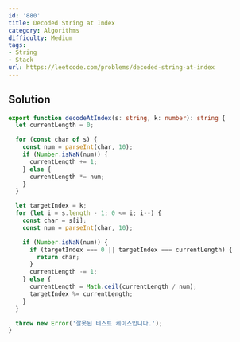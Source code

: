 ```yaml
---
id: '880'
title: Decoded String at Index
category: Algorithms
difficulty: Medium
tags:
- String
- Stack
url: https://leetcode.com/problems/decoded-string-at-index
---
```


## Solution

```typescript filename="solution.ts" copy
export function decodeAtIndex(s: string, k: number): string {
  let currentLength = 0;

  for (const char of s) {
    const num = parseInt(char, 10);
    if (Number.isNaN(num)) {
      currentLength += 1;
    } else {
      currentLength *= num;
    }
  }

  let targetIndex = k;
  for (let i = s.length - 1; 0 <= i; i--) {
    const char = s[i];
    const num = parseInt(char, 10);

    if (Number.isNaN(num)) {
      if (targetIndex === 0 || targetIndex === currentLength) {
        return char;
      }
      currentLength -= 1;
    } else {
      currentLength = Math.ceil(currentLength / num);
      targetIndex %= currentLength;
    }
  }

  throw new Error('잘못된 테스트 케이스입니다.');
}
```

